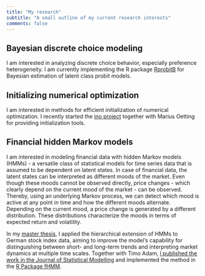 ```yaml
---
title: "My research"
subtitle: "A small outline of my current research interests"
comments: false
---
```


::: {.callout-note collapse="true" appearance="minimal"}
## Bayesian discrete choice modeling

I am interested in analyzing discrete choice behavior, especially preference heterogeneity. I am currently implementing the R package [RprobitB](https://loelschlaeger.de/RprobitB/) for Bayesian estimation of latent class probit models. 
:::

::: {.callout-note collapse="true" appearance="minimal"}
## Initializing numerical optimization

I am interested in methods for efficient initialization of numerical optimization. I recently started the [ino project](https://github.com/loelschlaeger/ino) together with Marius Oetting for providing initialization tools. 
:::

::: {.callout-note collapse="true" appearance="minimal"}
## Financial hidden Markov models

I am interested in modeling financial data with hidden Markov models (HMMs) - a versatile class of statistical models for time series data that is assumed to be dependent on latent states. In case of financial data, the latent states can be interpreted as different moods of the market. Even though these moods cannot be observed directly, price changes - which clearly depend on the current mood of the market - can be observed. Thereby, using an underlying Markov process, we can detect which mood is active at any point in time and how the different moods alternate. Depending on the current mood, a price change is generated by a different distribution. These distributions characterize the moods in terms of expected return and volatility.

In my [master thesis](files/paper/master_thesis_oelschlaeger.pdf), I applied the hierarchical extension of HMMs to German stock index data, aiming to improve the model's capability for distinguishing between short- and long-term trends and interpreting market dynamics at multiple time scales. Together with Timo Adam, [I published the work in the Journal of Statistical Modelling](https://doi.org/10.1177/1471082X211034048) and implemented the method in the [R Package fHMM](https://loelschlaeger.de/fHMM). 
:::
